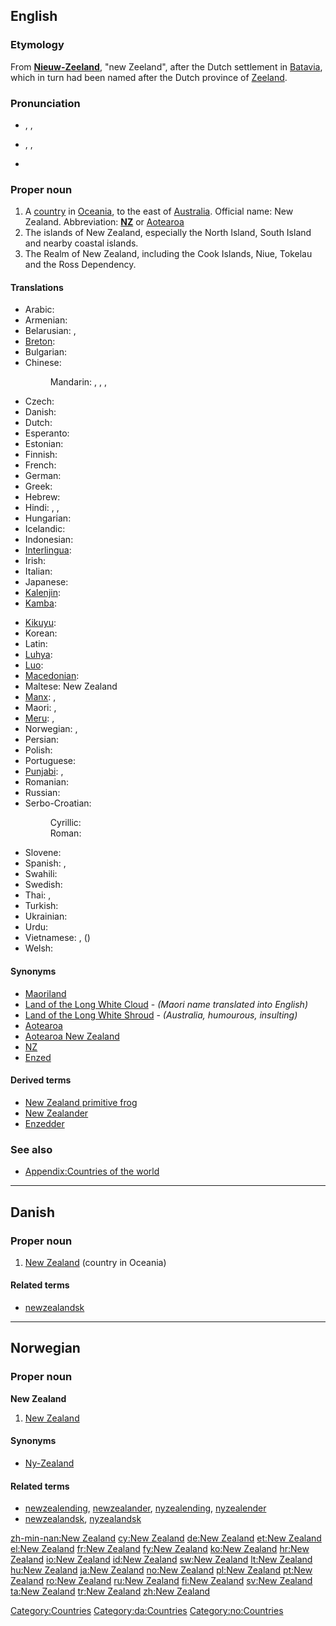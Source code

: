 ==English==
{{wikipedia}}

===Etymology===
From {{etyl|nl}} '''[[Nieuw-Zeeland]]''', "new Zeeland", after the Dutch settlement in [[Batavia]], which in turn had been named after the Dutch province of [[Zeeland]].

===Pronunciation===
* {{a|UK}} {{enPR|nyoo͞-zē'lənd}}, {{IPA|/ˈnjuː ˈziː.lənd/}}, {{SAMPA|/"nju: "zi:.l@nd/}}
* {{a|US}} {{enPR|noo͞-zē'lənd}}, {{IPA|/ˈnu ˈzi.lənd/}}, {{SAMPA|/"nu "zi.l@nd/}}
* {{audio|en-us-New Zealand.ogg|Audio (US)}}

===Proper noun===
{{en-proper noun|sg=[[new|New]] [[Zealand]]}}

# A [[country]] in [[Oceania]], to the east of [[Australia]]. Official name: New Zealand.  Abbreviation: '''[[NZ]]''' or [[Aotearoa]]
# The islands of New Zealand, especially the North Island, South Island and nearby coastal islands.
# The Realm of New Zealand, including the Cook Islands, Niue, Tokelau and the Ross Dependency.

====Translations====
{{trans-top|country in Oceania}}
* Arabic: {{t|ar|نيوزيلاندا|f|tr=nyuzilánda}}
* Armenian: {{t-|hy|Նոր Զելանդիա|tr=Nor Zelandia}}
* Belarusian: {{t|be|Новая Зеландыя|f|tr=Nóvaja Zelándyja|xs=Belarusian}}, {{t|be|Новая Зэляндыя|f|tr=Nóvaja Zeljándyja|xs=Belarusian}} {{qualifier|Taraškevica orthography}}
* [[Breton]]: {{t|br|Zeland-Nevez|xs=Breton}}
* Bulgarian: {{t|bg|Нова Зеландия|f|tr=Nóva Zelándija}}
* Chinese:
*: Mandarin: {{t-|cmn|新西蘭|sc=Hani}},  {{t-|cmn|新西兰|tr=Xīn-Xīlán|sc=Hani}},  {{qualifier|Taiwan}} {{t|cmn|紐西蘭|sc=Hani}},  {{t|cmn|纽西兰|tr=Niǔ-Xīlán|sc=Hani}}
* Czech: {{t-|cs|Nový Zéland|m}}
* Danish: {{t-|da|New Zealand}}
* Dutch: {{t+|nl|Nieuw-Zeeland}}
* Esperanto: {{t-|eo|Nov-Zelando|xs=Esperanto}}
* Estonian: {{t|et|Uus-Meremaa}}
* Finnish: {{t+|fi|Uusi-Seelanti}}
* French: {{t+|fr|Nouvelle-Zélande|f}}
* German: {{t+|de|Neuseeland|n}}
* Greek: {{t+|el|Νέα Ζηλανδία|f|tr=Néa Zilandía}}
* Hebrew: {{t|he|ניו זילנד|f|tr=niu ziland}}
* Hindi: {{t|hi|न्यू ज़ीलंड|tr=n'yū zīlaṇḍ|xs=Hindi}},  {{t|hi|न्यूज़ीलैंड|tr=n'yūzīlaiṇḍ|xs=Hindi}},  {{t|hi|न्यूज़ीलैण्ड|tr=n'yūzīlaiṇḍ|xs=Hindi}}
* Hungarian: {{t+|hu|Új-Zéland}}
* Icelandic: {{t+|is|Nýja-Sjáland|n}}
* Indonesian: {{t|id|Selandia Baru|xs=Indonesian}}
* [[Interlingua]]: {{t|ia|Nove Zelanda|xs=Interlingua}}
* Irish: {{t-|ga|Nua-Shéalainn|f|alt=An Nua-Shéalainn|xs=Irish}}
* Italian: {{t+|it|Nuova Zelanda|f}}
* Japanese: {{t-|ja|ニュージーランド|tr=Nyūjīrando}}
* [[Kalenjin]]: {{tø|kln|Nyuziland}}
* [[Kamba]]: {{tø|kam|Nyuziland}}
{{trans-mid}}
* [[Kikuyu]]: {{tø|ki|Nyuziland}}
* Korean: {{t+|ko|뉴질랜드|tr=Nyujillaendeu|sc=Hang}}
* Latin: {{t|la|Nova Zelandia|f}}
* [[Luhya]]: {{tø|luy|Niuziland}}
* [[Luo]]: {{tø|luo|Niuziland}}
* [[Macedonian]]: {{t+|mk|Нов Зеланд|m|tr=Nov Zéland}}
* Maltese: New Zealand
* [[Manx]]: {{t-|gv|Noa Heelan|f|xs=Manx}}, {{t-|gv|Seelan Noa|f|alt=Yn Teelan Noa|xs=Manx}}
* Maori: {{t-|mi|Aotearoa|xs=Maori}}, {{t|mi|Niu Tireni|xs=Maori}}
* [[Meru]]: {{tø|mer|Nyuziland}},  {{tø|mer|Nyuziland}}
* Norwegian: {{t+|no|New Zealand}}, {{t-|no|Ny-Zealand}}
* Persian: {{t|fa|نیوزیلند|xs=Persian}}
* Polish: {{t+|pl|Nowa Zelandia|f}}
* Portuguese: {{t+|pt|Nova Zelândia|f}}
* [[Punjabi]]: {{t|pa|ਨਿਊਜੀਲੈਂਡ |sc=Guru|xs=Punjabi}}, {{t|pa|ਅਮਰੀਕਾ|f|sc=Guru|xs=Punjabi}}
* Romanian: {{t|ro|Noua Zeelandă|f}}
* Russian: {{t+|ru|Новая Зеландия|f|tr=Nóvaja Zelándija}}
* Serbo-Croatian:
*: Cyrillic: {{t|sh|Нови Зеланд|m|alt=Но̏вӣ Зѐланд|sc=Cyrl|xs=Serbo-Croatian}}
*: Roman: {{t|sh|Novi Zeland|m|alt=Nȍvī Zèland|xs=Serbo-Croatian}}
* Slovene: {{t+|sl|Nova Zelandija|f}}
* Spanish: {{t+|es|Nueva Zelanda|f}},  {{t+|es|Nueva Zelandia|f}}
* Swahili: {{t+|sw|Nyuzilandi|xs=Swahili}}
* Swedish: {{t+|sv|Nya Zeeland}}
* Thai: {{t|th|ประเทศนิวซีแลนด์|tr=bpràtêt niw-seelaen}},  {{t|th|นิวซีแลนด์|tr=niw-seelaen}}
* Turkish: {{t+|tr|Yeni Zelanda}}
* Ukrainian: {{t|uk|Нова Зеландія|f|tr=Nová Zelándija|xs=Ukrainian}}
* Urdu: {{t|ur|نیوزی لینڈ|xs=Urdu}}
* Vietnamese: {{t-|vi|New Zealand|xs=Vietnamese}},  {{t|vi|Tân Tây Lan|xs=Vietnamese}} ({{t-|vi|新西蘭|sc=Hani|xs=Vietnamese}})
* Welsh: {{t|cy|Seland Newydd|xs=Welsh}}
{{trans-bottom}}

====Synonyms====
* [[Maoriland]]
* [[Land of the Long White Cloud]] - ''(Maori name translated into English)''
* [[Land of the Long White Shroud]] - ''(Australia, humourous, insulting)''
* [[Aotearoa]]
* [[Aotearoa New Zealand]]
* [[NZ]]
* [[Enzed]]

====Derived terms====
* [[New Zealand primitive frog]]
* [[New Zealander]]
* [[Enzedder]]

===See also===
* [[Appendix:Countries of the world]]

[[Category:Countries]]

----

==Danish==
{{wikipedia|lang=da}}

===Proper noun===
{{infl|da|proper noun}}

# [[New Zealand]] (country in Oceania)

====Related terms====
* [[newzealandsk]]

[[Category:da:Countries]]

----

==Norwegian==

===Proper noun===
'''New Zealand'''

# [[#English|New Zealand]]

====Synonyms====
* [[Ny-Zealand]]

====Related terms====
* [[newzealending]], [[newzealander]], [[nyzealending]], [[nyzealender]]
* [[newzealandsk]], [[nyzealandsk]]

[[Category:no:Countries]]

[[zh-min-nan:New Zealand]]
[[cy:New Zealand]]
[[de:New Zealand]]
[[et:New Zealand]]
[[el:New Zealand]]
[[fr:New Zealand]]
[[fy:New Zealand]]
[[ko:New Zealand]]
[[hr:New Zealand]]
[[io:New Zealand]]
[[id:New Zealand]]
[[sw:New Zealand]]
[[lt:New Zealand]]
[[hu:New Zealand]]
[[ja:New Zealand]]
[[no:New Zealand]]
[[pl:New Zealand]]
[[pt:New Zealand]]
[[ro:New Zealand]]
[[ru:New Zealand]]
[[fi:New Zealand]]
[[sv:New Zealand]]
[[ta:New Zealand]]
[[tr:New Zealand]]
[[zh:New Zealand]]